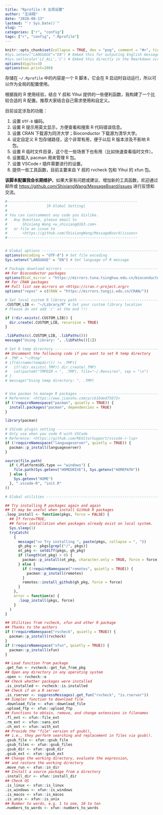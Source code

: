 ```yaml
---
title: "Rprofile：R 全局设置"
author: "王诗翔"
date: "2020-08-13"
lastmod: "`r Sys.Date()`"
slug: ""
categories: ["r", "config"]
tags: ["r", "config", ".Rprofile"]
---
```


```r
knitr::opts_chunk$set(collapse = TRUE, dev = "png", comment = "#>", tidy = "styler")
#Sys.setenv("LANGUAGE"="EN") # Embed this for outputing English message
#Sys.setlocale('LC_ALL','C') # Embed this directly in the Rmarkdown script that contains the Chinese character comment
options(digits=3)
options(max.print=200)
```

存储在 `~/.Rprofile` 中的内容是一个 R 脚本，它会在 R 启动时自动运行，所以可以作为全局的配置使用。

根据我的 R 使用经验，结合 Y 叔和 Yihui 提供的一些便利函数，我构建了一个比较合适的 R 配置。推荐大家结合自己需求使用和自定义。

目前设定涉及的功能：

1. 设置 `UTF-8` 编码。
2. 设置 R 提示用英文显示，方便查看和搜索 R 代码错误信息。
3. 设置 CRAN 下载源为同济大学；Bioconductor 下载源为清华大学。
4. 设定自定义 R 包存储路径，这个非常有用，便于以后 R 版本涉及不影响 R 包。
5. 设置 R 临时文件目录，这个在一些场景下也有用（比如快速查看临时文件）。
6. 设置载入 pacman 用来管理 R 包。
7. 设置 VSCode r 插件需要进行的设置。
8. 提供一些工具函数，目前主要来自 Y 叔的 rvcheck 包和 Yihui 的 xfun 包。

**该脚本配置我会长期维护**。如果大家有问题或建议、增加新的工具函数，欢迎通过邮件或 <https://github.com/ShixiangWang/MessageBoard/issues> 进行反馈和交流。

```r
#------------------------------------------------------------
#                  |R Global Setting|
#
# You can (un)comment any code you dislike.
#   Any Question, please email to
#       Shixiang Wang <w_shixiang@163.com>
#   or file an issue to
#       <https://github.com/ShixiangWang/MessageBoard/issues>
#------------------------------------------------------------


# Global options ----------------------------------------------------------
options(encoding = "UTF-8") # Set file encoding
Sys.setenv("LANGUAGE" = "EN") # Set language of R message

# Package download mirrors ------------------------------------------------
## For Bioconductor packages
options(BioC_mirror = "https://mirrors.tuna.tsinghua.edu.cn/bioconductor")
## For CRAN packages
## Full list see mirrors on <https://cran.r-project.org/>
options("repos" = c(CRAN = "https://mirrors.tongji.edu.cn/CRAN/"))

# Set local custom R library path -----------------------------------------
.CUSTOM_LIB <- "~/Library/R" # Set your custom library location
# Please do not add '/' at the end !!!

if (!dir.exists(.CUSTOM_LIB)) {
  dir.create(.CUSTOM_LIB, recursive = TRUE)
}

.libPaths(c(.CUSTOM_LIB, .libPaths()))
message("Using library: ", .libPaths()[1])

# Set R temp directory ----------------------------------------------------
## Uncomment the following code if you want to set R temp directory
# .TMP = "~/Rtmp"
# if(dirname(tempdir()) != .TMP){
#   if(!dir.exists(.TMP)) dir.create(.TMP)
#   cat(paste0("TMPDIR = ", .TMP), file="~/.Renviron", sep = "\n")
# }
# message("Using temp directory: ", .TMP)


# Use pacman to manage R packages -----------------------------------------
# Reference: <https://www.jianshu.com/p/cb16ded75672>
if (!requireNamespace("pacman", quietly = TRUE)) {
  install.packages("pacman", dependencies = TRUE)
}

library(pacman)

# VSCode plugin setting ---------------------------------------------------
# Only use when you code R with VSCode
# Reference: <https://github.com/REditorSupport/vscode-r-lsp>
if (!requireNamespace("languageserver", quietly = TRUE)) {
  pacman::p_install(languageserver)
}

source(file.path(
  if (.Platform$OS.type == "windows") {
    file.path(Sys.getenv("HOMEDRIVE"), Sys.getenv("HOMEPATH"))
  } else {
    Sys.getenv("HOME")
  }, ".vscode-R", "init.R"
))

# Global utilities --------------------------------------------------------

## Try installing R packages again and again
## It may be useful when install GitHub R packages
.loop_install <- function(pkgs, force = FALSE) {
  ## If force=TRUE,
  ## force installation when packages already exist on local system.
  Sys.sleep(1)
  tryCatch(
    {
      message("=> Try installing ", paste(pkgs, collapse = ", "))
      gh_pkg <- pkgs[grepl("/", pkgs)]
      ot_pkg <- setdiff(pkgs, gh_pkg)
      if (length(ot_pkg) > 0) {
        pacman::p_install(ot_pkg, character.only = TRUE, force = force)
      } else {
        if (!requireNamespace("remotes", quietly = TRUE)) {
          pacman::p_install(remotes)
        }
        remotes::install_github(gh_pkg, force = force)
      }
    },
    error = function(e) {
      .loop_install(pkgs, force)
    }
  )
}

## Utilities from rvcheck, xfun and other R package
## Thanks to the authors
if (!requireNamespace("rvcheck", quietly = TRUE)) {
  pacman::p_install(rvcheck)
}
if (!requireNamespace("xfun", quietly = TRUE)) {
  pacman::p_install(xfun)
}

## Load function from package
.get_fun <- rvcheck::get_fun_from_pkg
## Open any directory in any operating system
.open <- rvcheck::o
## Check whether packages were installed
.is_installed <- rvcheck::is.installed
## Check if on a R server
.is_rserver <- suppressMessages(.get_fun("rvcheck", "is.rserver"))
## Simpler function to download file
.download_file <- xfun::download_file
.upload_ftp <- xfun::upload_ftp
## Functions to obtain, remove, and change extensions in filenames
.fl_ext <- xfun::file_ext
.rm_ext <- xfun::sans_ext
.ch_ext <- xfun::with_ext
## Provide the "file" version of gsub(),
## i.e., they perform searching and replacement in files via gsub().
.gsub_file <- xfun::gsub_file
.gsub_files <- xfun::gsub_files
.gsub_dir <- xfun::gsub_dir
.gsub_ext <- xfun::gsub_ext
## Change the working directory, evaluate the expression,
## and restore the working directory
.move_run <- xfun::in_dir
## Install a source package from a directory
.install_dir <- xfun::install_dir
## Check OS
.is_linux <- xfun::is_linux
.is_windows <- xfun::is_windows
.is_macos <- xfun::is_macos
.is_unix <- xfun::is_unix
## Number to words, e.g. 1 to one, 10 to ten
.numbers_to_words <- xfun::numbers_to_words
```
